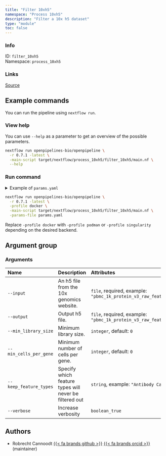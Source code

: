 ```yaml
---
title: "Filter 10xh5"
namespace: "Process 10xh5"
description: "Filter a 10x h5 dataset"
type: "module"
toc: false
---
```


::: {.column-margin}

### Info

ID: `filter_10xh5`  
Namespace: `process_10xh5`

### Links
[Source](https://github.com/openpipelines-bio/openpipeline/blob/main/src/process_10xh5/filter_10xh5){.btn-action .btn-sm .btn-info .btn role="button"}

:::



## Example commands

You can run the pipeline using `nextflow run`.

### View help

You can use `--help` as a parameter to get an overview of the possible parameters.

```bash
nextflow run openpipelines-bio/openpipeline \
  -r 0.7.1 -latest \
  -main-script target/nextflow/process_10xh5/filter_10xh5/main.nf \
  --help
```

### Run command

<details>
<summary>Example of `params.yaml`</summary>
```yaml

```
</details>

```bash
nextflow run openpipelines-bio/openpipeline \
  -r 0.7.1 -latest \
  -profile docker \
  -main-script target/nextflow/process_10xh5/filter_10xh5/main.nf \
  -params-file params.yaml
```

:::{.callout-note}
Replace `-profile docker` with `-profile podman` or `-profile singularity` depending on the desired backend.
:::

## Argument group

### Arguments

|Name                   |Description                                            |Attributes                                                                          |
|:----------------------|:------------------------------------------------------|:-----------------------------------------------------------------------------------|
|`--input`              |An h5 file from the 10x genomics website.              |`file`, required, example: `"pbmc_1k_protein_v3_raw_feature_bc_matrix.h5"`          |
|`--output`             |Output h5 file.                                        |`file`, required, example: `"pbmc_1k_protein_v3_raw_feature_bc_matrix_filtered.h5"` |
|`--min_library_size`   |Minimum library size.                                  |`integer`, default: `0`                                                             |
|`--min_cells_per_gene` |Minimum number of cells per gene.                      |`integer`, default: `0`                                                             |
|`--keep_feature_types` |Specify which feature types will never be filtered out |`string`, example: `"Antibody Capture"`                                             |
|`--verbose`            |Increase verbosity                                     |`boolean_true`                                                                      |

## Authors

  * Robrecht Cannoodt [{{< fa brands github >}}](https://github.com/rcannood) [{{< fa brands orcid >}}](https://orcid.org/0000-0003-3641-729X) (maintainer)
